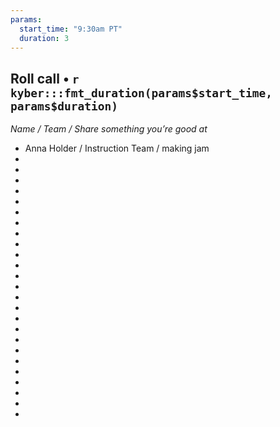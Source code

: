 ```yaml
---
params:
  start_time: "9:30am PT"
  duration: 3
---
```


## Roll call • `r kyber:::fmt_duration(params$start_time, params$duration)`

*Name / Team / Share something you’re good at*

-   Anna Holder / Instruction Team / making jam
-   
-   
-   
-   
-   
-   
-   
-   
-   
-   
-   
-   
-   
-   
-   
-   
-   
-   
-   
-   
-   
-   
-   
-   
-   
